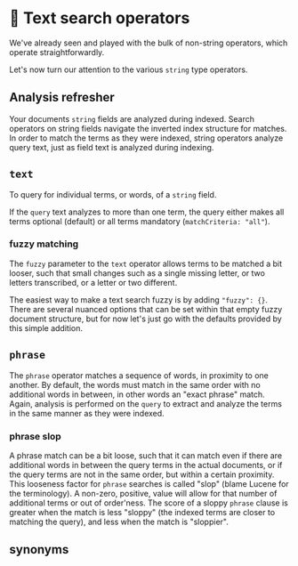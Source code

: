 # 📘 Text search operators

We've already seen and played with the bulk of non-string
operators, which operate straightforwardly.

Let's now turn our attention to the various `string` type operators.

## Analysis refresher

Your documents `string` fields are analyzed during indexed. Search operators on string fields navigate the inverted index structure for matches. In order to match the terms as they were indexed, string operators analyze query text, just as field text is analyzed during indexing.

## `text`

To query for individual terms, or words, of a `string` field. 

If the `query` text analyzes to more than one term, the query either makes all terms optional (default) or all terms mandatory (`matchCriteria: "all"`).

### fuzzy matching

The `fuzzy` parameter to the `text` operator allows terms to be matched a bit looser, such that small changes such as a single missing letter, or two letters transcribed, or a letter or two different. 

The easiest way to make a text search fuzzy is by adding `"fuzzy": {}`. There are several nuanced options that can be set within that empty fuzzy document structure, but for now let's just go with the defaults provided by this simple addition.

## `phrase`

The `phrase` operator matches a sequence of words, in proximity to one another. By default,
the words must match in the same order with no additional words in between, in other words an "exact phrase" match. Again, analysis is performed on the `query` to extract and analyze the terms in the same manner as they were indexed.

### phrase slop

A phrase match can be a bit loose, such that it can match even if there are additional words in between the query terms in the actual documents, or if the query terms are not in the same order, but within a certain proximity. This looseness factor for `phrase` searches is called "slop" (blame Lucene for the terminology). A non-zero, positive, value will allow for that number of additional terms or out of order'ness. The score of a sloppy `phrase` clause is greater when the match is less "sloppy" (the indexed terms are closer to matching the query), and less when the match is "sloppier".

## synonyms


